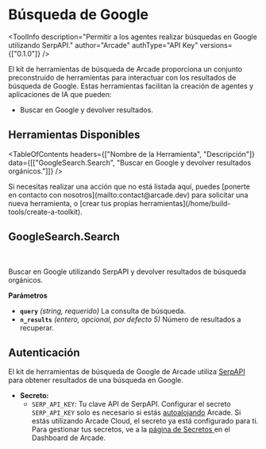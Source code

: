 # Búsqueda de Google


<ToolInfo
  description="Permitir a los agentes realizar búsquedas en Google utilizando SerpAPI."
  author="Arcade"
  authType="API Key"
  versions={["0.1.0"]}
/>

<Badges repo="arcadeai/arcade-google-search" />

El kit de herramientas de búsqueda de Arcade proporciona un conjunto preconstruido de herramientas para interactuar con los resultados de búsqueda de Google. Estas herramientas facilitan la creación de agentes y aplicaciones de IA que pueden:

- Buscar en Google y devolver resultados.

## Herramientas Disponibles

<TableOfContents
  headers={["Nombre de la Herramienta", "Descripción"]}
  data={[["GoogleSearch.Search", "Buscar en Google y devolver resultados orgánicos."]]}
/>

<Callout>
  Si necesitas realizar una acción que no está listada aquí, puedes [ponerte en contacto
  con nosotros](mailto:contact@arcade.dev) para solicitar una nueva herramienta, o [crear tus propias
  herramientas](/home/build-tools/create-a-toolkit).
</Callout>

## GoogleSearch.Search

<br />
<TabbedCodeBlock
  tabs={[
    {
      label: "Llamar a la Herramienta Directamente",
      content: {
        Python: [
          "/examples/integrations/toolkits/search/google_search/search_google_example_call_tool.py",
        ],
        JavaScript: [
          "/examples/integrations/toolkits/search/google_search/search_google_example_call_tool.js",
        ],
      },
    },
  ]}
/>

Buscar en Google utilizando SerpAPI y devolver resultados de búsqueda orgánicos.

**Parámetros**

- **`query`** _(string, requerido)_ La consulta de búsqueda.
- **`n_results`** _(entero, opcional, por defecto 5)_ Número de resultados a recuperar.

## Autenticación

El kit de herramientas de búsqueda de Google de Arcade utiliza [SerpAPI](https://serpapi.com/) para obtener resultados de una búsqueda en Google.

- **Secreto:**
  - `SERP_API_KEY`: Tu clave API de SerpAPI.
    <Callout type="info">
      Configurar el secreto `SERP_API_KEY` solo es necesario si estás
      [autoalojando](/home/local-deployment/install/overview) Arcade. Si estás
      utilizando Arcade Cloud, el secreto ya está configurado para ti. Para gestionar tus
      secretos, ve a la [página de Secretos
      ](https://api.arcade.dev/dashboard/auth/secrets) en el Dashboard de Arcade.
    </Callout>

<ToolFooter pipPackageName="arcade_google_search" />